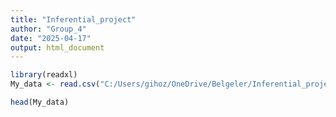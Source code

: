```yaml
---
title: "Inferential_project"
author: "Group_4"
date: "2025-04-17"
output: html_document
---
```


```r
library(readxl)
My_data <- read.csv("C:/Users/gihoz/OneDrive/Belgeler/Inferential_projects/Inferential_projects/Dataset/mental_health_and_technology_usage_2024.csv")
```

```r
head(My_data)
```

